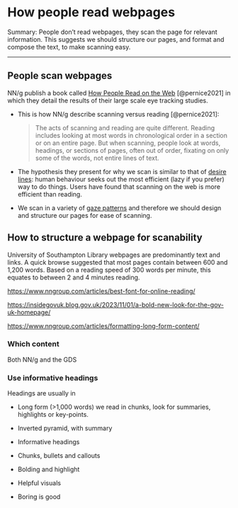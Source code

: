 # How people read webpages {#sec-how-do-people-read-webpages}

[Summary:]{.highlight} People don't read webpages, they scan the page for relevant information. This suggests we should structure our pages, and format and compose the text, to make scanning easy.

------------------------------------------------------------------------

## People scan webpages

NN/g publish a book called [How People Read on the Web](https://www.nngroup.com/reports/how-people-read-web-eyetracking-evidence/) [@pernice2021] in which they detail the results of their large scale eye tracking studies.

-   This is how NN/g describe scanning versus reading [@pernice2021]:

    > The acts of scanning and reading are quite different. Reading includes looking at most words in chronological order in a section or on an entire page. But when scanning, people look at words, headings, or sections of pages, often out of order, fixating on only some of the words, not entire lines of text.

-   The hypothesis they present for why we scan is similar to that of [desire lines](https://en.wikipedia.org/wiki/Desire_path): human behaviour seeks out the most efficient (lazy if you prefer) way to do things. Users have found that scanning on the web is more efficient than reading.

-   We scan in a variety of [gaze patterns](https://www.nngroup.com/articles/text-scanning-patterns-eyetracking/) and therefore we should design and structure our pages for ease of scanning.

## How to structure a webpage for scanability

University of Southampton Library webpages are predominantly text and links. A quick browse suggested that most pages contain between 600 and 1,200 words. Based on a reading speed of 300 words per minute, this equates to between 2 and 4 minutes reading.

<https://www.nngroup.com/articles/best-font-for-online-reading/>

<https://insidegovuk.blog.gov.uk/2023/11/01/a-bold-new-look-for-the-gov-uk-homepage/>

<https://www.nngroup.com/articles/formatting-long-form-content/>

### Which content 

Both NN/g and the GDS

### Use informative headings

Headings are usually in

-   Long form (\>1,000 words) we read in chunks, look for summaries, highlights or key-points.

<!-- -->

-   Inverted pyramid, with summary

-   Informative headings

-   Chunks, bullets and callouts

-   Bolding and highlight

-   Helpful visuals

-   Boring is good
